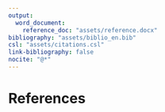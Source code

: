 ```yaml
---
output:
  word_document:
    reference_doc: "assets/reference.docx"
bibliography: "assets/biblio_en.bib"
csl: "assets/citations.csl"
link-bibliography: false
nocite: "@*"
---
```


# References

<div id="refs"></div>

